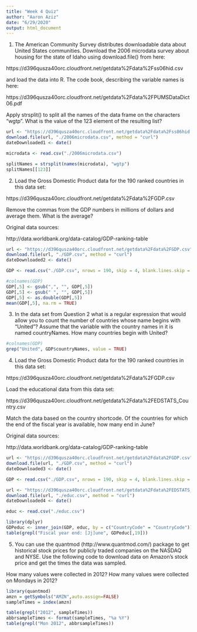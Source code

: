 ```yaml
---
title: "Week 4 Quiz"
author: "Aaron Aziz"
date: "6/29/2020"
output: html_document
---
```


1) The American Community Survey distributes downloadable data about United States communities. Download the 2006 microdata survey about housing for the state of Idaho using download.file() from here:

https://d396qusza40orc.cloudfront.net/getdata%2Fdata%2Fss06hid.csv

and load the data into R. The code book, describing the variable names is here:

https://d396qusza40orc.cloudfront.net/getdata%2Fdata%2FPUMSDataDict06.pdf

Apply strsplit() to split all the names of the data frame on the characters "wgtp". What is the value of the 123 element of the resulting list?

```r
url <- "https://d396qusza40orc.cloudfront.net/getdata%2Fdata%2Fss06hid.csv"
download.file(url, "./2006microdata.csv", method = "curl")
dateDownloaded1 <- date()

microdata <- read.csv("./2006microdata.csv")
```
```r
splitNames = strsplit(names(microdata), "wgtp")
splitNames[[123]]
```

2) Load the Gross Domestic Product data for the 190 ranked countries in this data set:

https://d396qusza40orc.cloudfront.net/getdata%2Fdata%2FGDP.csv

Remove the commas from the GDP numbers in millions of dollars and average them. What is the average?

Original data sources:

http://data.worldbank.org/data-catalog/GDP-ranking-table

```r
url <- "https://d396qusza40orc.cloudfront.net/getdata%2Fdata%2FGDP.csv"
download.file(url, "./GDP.csv", method = "curl")
dateDownloaded2 <- date()

GDP <- read.csv("./GDP.csv", nrows = 190, skip = 4, blank.lines.skip = TRUE,col.names = c("CountryCode", "rank", "blank", "countryNames", "GDP", "b1", "b2", "b3", "b4", "b5"))
```
```r
#colnames(GDP)
GDP[,5] <- gsub(",", "", GDP[,5])
GDP[,5] <- gsub(" ", "", GDP[,5])
GDP[,5] <- as.double(GDP[,5])
mean(GDP[,5], na.rm = TRUE)
```

3) In the data set from Question 2 what is a regular expression that would allow you to count the number of countries whose name begins with "United"? Assume that the variable with the country names in it is named countryNames. How many countries begin with United?

```r
#colnames(GDP)
grep("United", GDP$countryNames, value = TRUE)
```

4) Load the Gross Domestic Product data for the 190 ranked countries in this data set:

https://d396qusza40orc.cloudfront.net/getdata%2Fdata%2FGDP.csv

Load the educational data from this data set:

https://d396qusza40orc.cloudfront.net/getdata%2Fdata%2FEDSTATS_Country.csv

Match the data based on the country shortcode. Of the countries for which the end of the fiscal year is available, how many end in June?

Original data sources:

http://data.worldbank.org/data-catalog/GDP-ranking-table

```r
url <- "https://d396qusza40orc.cloudfront.net/getdata%2Fdata%2FGDP.csv"
download.file(url, "./GDP.csv", method = "curl")
dateDownloaded3 <- date()

GDP <- read.csv("./GDP.csv", nrows = 190, skip = 4, blank.lines.skip = TRUE,col.names = c("CountryCode", "rank", "blank", "Long Name", "GDP", "b1", "b2", "b3", "b4", "b5"))

url <- "https://d396qusza40orc.cloudfront.net/getdata%2Fdata%2FEDSTATS_Country.csv"
download.file(url, "./educ.csv", method = "curl")
dateDownloaded4 <- date()

educ <- read.csv("./educ.csv")
```
```r
library(dplyr)
GDPeduc <- inner_join(GDP, educ, by = c("CountryCode" = "CountryCode"))
table(grepl("Fiscal year end: [Jj]une", GDPeduc[,19]))
```


5) You can use the quantmod (http://www.quantmod.com/) package to get historical stock prices for publicly traded companies on the NASDAQ and NYSE. Use the following code to download data on Amazon's stock price and get the times the data was sampled.

How many values were collected in 2012? How many values were collected on Mondays in 2012?

```r
library(quantmod)
amzn = getSymbols("AMZN",auto.assign=FALSE)
sampleTimes = index(amzn)
```
```r
table(grepl("2012", sampleTimes))
abbrsampleTimes <- format(sampleTimes, "%a %Y")
table(grepl("Mon 2012", abbrsampleTimes))
```


